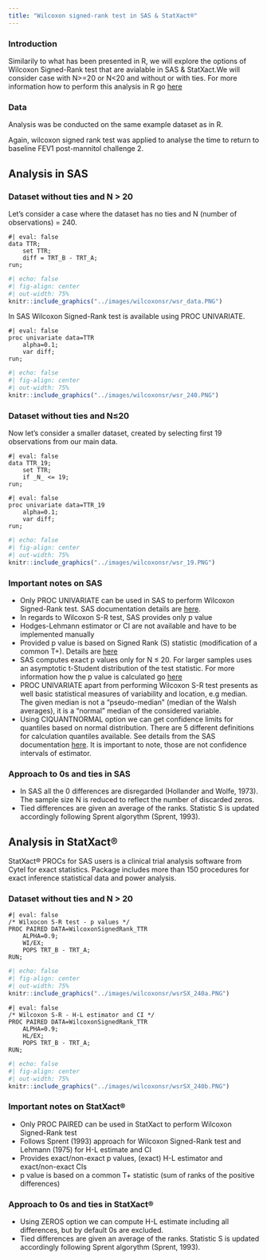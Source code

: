 ```yaml
---
title: "Wilcoxon signed-rank test in SAS & StatXact®"
---
```


### **Introduction**

Similarily to what has been presented in R, we will explore the options of Wilcoxon Signed-Rank test that are avialable in SAS & StatXact.We will consider case with N\>=20 or N\<20 and without or with ties. For more information how to perform this analysis in R go [here](../R/wilcoxonsr_hodges_lehman.qmd)

### Data {.unnumbered}

Analysis was be conducted on the same example dataset as in R.

Again, wilcoxon signed rank test was applied to analyse the time to return to baseline FEV1 post-mannitol challenge 2. 

## Analysis in SAS {.unnumbered}

### Dataset without ties and N > 20 {.unnumbered}

Let's consider a case where the dataset has no ties and N (number of observations) = 240.

```sas
#| eval: false
data TTR;
    set TTR;
    diff = TRT_B - TRT_A;
run;
```

```r
#| echo: false
#| fig-align: center
#| out-width: 75%
knitr::include_graphics("../images/wilcoxonsr/wsr_data.PNG")
```

In SAS Wilcoxon Signed-Rank test is available using PROC UNIVARIATE.

```sas
#| eval: false
proc univariate data=TTR
    alpha=0.1;
    var diff;
run;
```

```r
#| echo: false
#| fig-align: center
#| out-width: 75%
knitr::include_graphics("../images/wilcoxonsr/wsr_240.PNG")
```

### Dataset without ties and N≤20 {.unnumbered}

Now let's consider a smaller dataset, created by selecting first 19 observations from our main data.

```sas
#| eval: false
data TTR_19;
    set TTR;
    if _N_ <= 19;
run;
```

```sas
#| eval: false
proc univariate data=TTR_19
    alpha=0.1;
    var diff;
run;
```

```r
#| echo: false
#| fig-align: center
#| out-width: 75%
knitr::include_graphics("../images/wilcoxonsr/wsr_19.PNG")
```

### Important notes on SAS {.unnumbered}

-   Only PROC UNIVARIATE can be used in SAS to perform Wilcoxon Signed-Rank test. SAS documentation details are [here](https://documentation.sas.com/doc/en/pgmsascdc/9.4_3.5/procstat/procstat_univariate_syntax01.htm).
-   In regards to Wilcoxon S-R test, SAS provides only p value 
-   Hodges-Lehmann estimator or CI are not available and have to be implemented manually
-   Provided p value is based on Signed Rank (S) statistic (modification of a common T+). Details are [here](https://blogs.sas.com/content/iml/2023/07/19/wilcoxon-signed-rank.html)
-   SAS computes exact p values only for N ≤ 20. For larger samples uses an asymptotic t-Student distribution of the test statistic. For more information how the p value is calculated go [here](https://support.sas.com/documentation/cdl/en/procstat/63104/HTML/default/viewer.htm#procstat_univariate_sect029.htm)
-   PROC UNIVARIATE apart from performing Wilcoxon S-R test presents as well basic statistical measures of variability and location, e.g median. The given median is not a "pseudo-median" (median of the Walsh averages), it is a "normal" median of the considered variable.
-   Using CIQUANTNORMAL option we can get confidence limits for quantiles based on normal distribution. There are 5 different definitions for calculation quantiles  available. See details from the SAS documentation [here](https://documentation.sas.com/doc/en/pgmsascdc/9.4_3.5/procstat/procstat_univariate_details14.htm). It is important to note, those are not confidence intervals of estimator.

### Approach to 0s and ties in SAS {.unnumbered}
-   In SAS all the 0 differences are disregarded (Hollander and Wolfe, 1973). The sample size N is reduced to reflect the number of discarded zeros. 
-   Tied differences are given an average of the ranks. Statistic S is updated accordingly following Sprent algorythm (Sprent, 1993).

## Analysis in StatXact® {.unnumbered}
StatXact® PROCs for SAS users is a clinical trial analysis software from Cytel for exact statistics. Package includes more than 150 procedures for exact inference statistical data and power analysis.

### Dataset without ties and N > 20 {.unnumbered}
```sas
#| eval: false
/* Wilxocon S-R test - p values */
PROC PAIRED DATA=WilcoxonSignedRank_TTR
    ALPHA=0.9;
    WI/EX;
    POPS TRT_B - TRT_A;
RUN;
```

```r
#| echo: false
#| fig-align: center
#| out-width: 75%
knitr::include_graphics("../images/wilcoxonsr/wsrSX_240a.PNG")
```

```sas
#| eval: false
/* Wilcoxon S-R - H-L estimator and CI */
PROC PAIRED DATA=WilcoxonSignedRank_TTR 
    ALPHA=0.9;
    HL/EX;
    POPS TRT_B - TRT_A;
RUN;
```

```r
#| echo: false
#| fig-align: center
#| out-width: 75%
knitr::include_graphics("../images/wilcoxonsr/wsrSX_240b.PNG")
```

### Important notes on StatXact® {.unnumbered}
-   Only PROC PAIRED can be used in StatXact to perform Wilcoxon Signed-Rank test
-   Follows Sprent (1993) approach for Wilcoxon Signed-Rank test and Lehmann (1975) for H-L estimate and CI
-   Provides exact/non-exact p values, (exact) H-L estimator and exact/non-exact CIs
-   p value is based on a common T+ statistic (sum of ranks of the positive differences)

### Approach to 0s and ties in StatXact® {.unnumbered}
-   Using ZEROS option we can compute H-L estimate including all differences, but by default 0s are excluded.
-   Tied differences are given an average of the ranks. Statistic S is updated accordingly following Sprent algorythm (Sprent, 1993).
